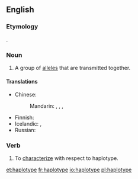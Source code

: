 ==English==

===Etymology===

{{blend|haploid|type|lang=en}}.

===Noun===
{{en-noun}}
{{wikipedia}}
# {{context|genetics|lang=en}} A group of [[allele]]s that are transmitted together.

====Translations====
{{trans-top|group of alleles}}
* Chinese:
*: Mandarin: {{t|cmn|單倍型|sc=Hani}}, {{t|cmn|单倍型|tr=dānbèixíng|sc=Hani}}, {{t|cmn|單體型|sc=Hani}}, {{t|cmn|单体型|tr=dāntǐxíng|sc=Hani}}
{{trans-mid}}
* Finnish: {{t-needed|fi}}
* Icelandic: {{t|is|setröð|f}}, {{t|is|einlitna arfgerð|f}}
* Russian: {{t-needed|ru}}
{{trans-bottom}}

===Verb===
{{en-verb|haplotyp}}

# {{context|genetics|lang=en}} To [[characterize]] with respect to haplotype.

[[et:haplotype]]
[[fr:haplotype]]
[[io:haplotype]]
[[pl:haplotype]]
